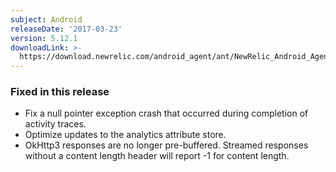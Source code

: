 ```yaml
---
subject: Android
releaseDate: '2017-03-23'
version: 5.12.1
downloadLink: >-
  https://download.newrelic.com/android_agent/ant/NewRelic_Android_Agent_5.12.1.zip
---
```


### Fixed in this release

* Fix a null pointer exception crash that occurred during completion of activity traces.
* Optimize updates to the analytics attribute store.
* OkHttp3 responses are no longer pre-buffered. Streamed responses without a content length header will report -1 for content length.
